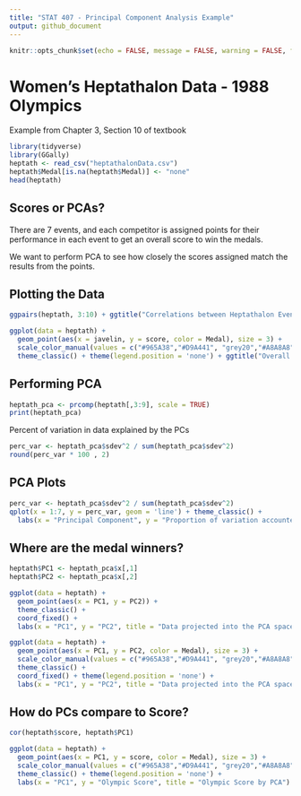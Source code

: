 ```yaml
---
title: "STAT 407 - Principal Component Analysis Example"
output: github_document
---
```


```r
knitr::opts_chunk$set(echo = FALSE, message = FALSE, warning = FALSE, fig.align = 'center')
```

# Women's Heptathalon Data - 1988 Olympics

Example from Chapter 3, Section 10 of textbook

```r
library(tidyverse)
library(GGally)
heptath <- read_csv("heptathalonData.csv")
heptath$Medal[is.na(heptath$Medal)] <- "none"
head(heptath)
```

## Scores or PCAs? 

There are 7 events, and each competitor is assigned points for their performance in each event to get an overall score to win the medals. 

We want to perform PCA to see how closely the scores assigned match the results from the points. 

## Plotting the Data

```r
ggpairs(heptath, 3:10) + ggtitle("Correlations between Heptathalon Events")
```


```r
ggplot(data = heptath) + 
  geom_point(aes(x = javelin, y = score, color = Medal), size = 3) + 
  scale_color_manual(values = c("#965A38","#D9A441", "grey20","#A8A8A8"), labels = c("bronze", "gold", "none", "silver")) + 
  theme_classic() + theme(legend.position = 'none') + ggtitle("Overall score by javelin distance")
```

## Performing PCA

```r
heptath_pca <- prcomp(heptath[,3:9], scale = TRUE) 
print(heptath_pca)
```

Percent of variation in data explained by the PCs

```r
perc_var <- heptath_pca$sdev^2 / sum(heptath_pca$sdev^2)
round(perc_var * 100 , 2)
```

## PCA Plots 

```r
perc_var <- heptath_pca$sdev^2 / sum(heptath_pca$sdev^2)
qplot(x = 1:7, y = perc_var, geom = 'line') + theme_classic() + 
  labs(x = "Principal Component", y = "Proportion of variation accounted for", title = "Scree plot")
```

## Where are the medal winners? 

```r
heptath$PC1 <- heptath_pca$x[,1]
heptath$PC2 <- heptath_pca$x[,2]

ggplot(data = heptath) + 
  geom_point(aes(x = PC1, y = PC2)) + 
  theme_classic() + 
  coord_fixed() + 
  labs(x = "PC1", y = "PC2", title = "Data projected into the PCA space")
```

```r
ggplot(data = heptath) + 
  geom_point(aes(x = PC1, y = PC2, color = Medal), size = 3) +
  scale_color_manual(values = c("#965A38","#D9A441", "grey20","#A8A8A8"), labels = c("bronze", "gold", "none", "silver")) + 
  theme_classic() + 
  coord_fixed() + theme(legend.position = 'none') +  
  labs(x = "PC1", y = "PC2", title = "Data projected into the PCA space") 
```

## How do PCs compare to Score? 

```r
cor(heptath$score, heptath$PC1)
```

```r
ggplot(data = heptath) + 
  geom_point(aes(x = PC1, y = score, color = Medal), size = 3) +
  scale_color_manual(values = c("#965A38","#D9A441", "grey20","#A8A8A8"), labels = c("bronze", "gold", "none", "silver")) + 
  theme_classic() + theme(legend.position = 'none') +  
  labs(x = "PC1", y = "Olympic Score", title = "Olympic Score by PCA") 
```
